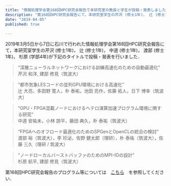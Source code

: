 ```yaml
---
title: "情報処理学会第168回HPC研究会報告で本研究室の教員と学生が投稿・発表しました"
description: "第168回HPC研究会報告にて，本研究室学生の芹沢 (修士1年)， 辻 (修士1年)， 中道 (修士1年)， 渡部 (修士1年)， 杉原 (学部4年)が下記のタイトルで投稿・発表を行いました．"
date: "2019-04-05"
published: true
 
---
```


2019年3月5日から7日に石川で行われた情報処理学会第168回HPC研究会報告にて，本研究室学生の芹沢 (修士1年)， 辻 (修士1年)， 中道 (修士1年)， 渡部 (修士1年)， 杉原 (学部4年)が下記のタイトルで投稿・発表を行いました．

> “深層ニューラルネットワークにおける訓練高速化のための自動最適化”  
> 芹沢 和洋, 建部 修見（筑波大）

> “都市気象LESコードの並列GPU環境における高速化”  
> 辻 大亮，多田野 寛人，朴 泰祐，池田 亮作，佐藤 拓人，日下 博幸（筑波大）

> “GPU・FPGA混載ノードにおけるヘテロ演算加速プログラム環境に関する研究”  
> 中道 安祐未，小林 諒平，藤田 典久，朴 泰祐（筑波大）

> “FPGAへのオフロード最適化のためのSPGenとOpenCLの統合の検討”  
> 渡部 裕（筑波大），李 珍泌，佐野 健太郎（理研），朴 泰祐（筑波大），佐藤 三久（理研 / 筑波大）

> “ノードローカルバーストバッファのためのMPI-IOの設計”  
> 杉原 航平, 建部 修見（筑波大）

第168回HPC研究会報告のプログラム等については　[こちら](http://www.ipsj.or.jp/kenkyukai/event/hpc168.html)　を参照してください．
